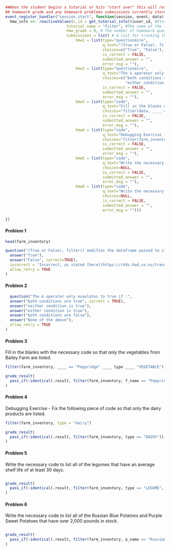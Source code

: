 <!--{{dataset:FarmInventory}}-->

```r
##When the student begins a tutorial or hits "start over" this will reset their homework information. This will clear their
## homework grade and any homework problems submissions currently stored.
event_register_handler("session_start", function(session, event, data) {
  hmw_info <<- reactiveValues(s_id = get_tutorial_info()$user_id, #Student's id. Uses their currently running account's username, which if its the campus RStudio Online server will be their student username
                           tutorial_name = "Filter", #The name of the tutorial
                           hmw_grade = 0, # The number of homework questions they have answer correctly 
                           submissions = list( # A list for tracking the information on all of the student's homework problem submissions
                               hmw1 = list(type="questionaire", 
                                           q_text="(True or False), filter() modifies the dataframe passed to it.",
                                           choices=c("True", "False"), 
                                           is_correct = FALSE, 
                                           submitted_answer = "",
                                           error_msg = ""),
                               hmw2 = list(type="questionaire", 
                                           q_text="The & operator only evaulates to true if :",
                                           choices=c("both conditions are true", "neither condition is true", 
                                                     "either condition is true", "both conditions are false", "None of the above"), 
                                           is_correct = FALSE, 
                                           submitted_answer = "",
                                           error_msg = ""),
                               hmw3 = list(type="code", 
                                           q_text="Fill in the blanks with the necessary code so that only the vegetables from Bailey Farm are listed. ", 
                                           choices="filter(data, ____ == \"Peppridge\" ____ type ____ \"VEGETABLE\")",
                                           is_correct = FALSE, 
                                           submitted_answer = "",
                                           error_msg = ""),
                               hmw4 = list(type="code", 
                                           q_text="Debugging Exercise - Fix the following piece of code so that only the dairy products are listed.", 
                                           choices="filter(farm_inventory, type = \"dairy\")", 
                                           is_correct = FALSE, 
                                           submitted_answer = "",
                                           error_msg = ""),
                               hmw5 = list(type="code", 
                                           q_text="Write the necessary code to list all of the legumes that have an average shelf life of at least 30 days.", 
                                           choices=NULL, 
                                           is_correct = FALSE, 
                                           submitted_answer = "",
                                           error_msg = ""),
                               hmw6 = list(type="code", 
                                           q_text="Write the necessary code to list all of the Russian Blue Potatoes and Purple Sweet Potatoes that have over 2,000 pounds in stock.", 
                                           choices=NULL, 
                                           is_correct = FALSE, 
                                           submitted_answer = "",
                                           error_msg = "")))

})


```

#### Problem 1 

```r
head(farm_inventory)
```

```r

question("(True or False), filter() modifies the dataframe passed to it.",
  answer("True"),
  answer("False", correct=TRUE),
  incorrect = "Incorrect, as stated [here](https://r4ds.had.co.nz/transform.html?q=filter#filter-rows-with-filter), filter() does not modify the data passed to it. filter() instead creates and returns a new dataframe.",
  allow_retry = TRUE
)
```

#### Problem 2 
```r
  question("The & operator only evaulates to true if :",
  answer("both conditions are true", correct = TRUE),
  answer("neither condition is true"),
  answer("either condition is true"),
  answer("both conditions are false"),
  answer("None of the above"),
  allow_retry = TRUE
)
```

#### Problem 3 
Fill in the blanks with the necessary code so that only the vegetables from Bailey Farm are listed.

```r
filter(farm_inventory, ____ == "Peppridge" ____ type ____ "VEGETABLE")
```

```r
grade_result(
  pass_if(~identical(.result, filter(farm_inventory, f_name == "Peppridge" & type == "VEGETABLE")))
)
```

#### Problem 4 
Debugging Exercise - Fix the following piece of code so that only the dairy products are listed.
```r
filter(farm_inventory, type = "dairy")
```

```r
grade_result(
  pass_if(~identical(.result, filter(farm_inventory, type == "DAIRY")))
)
```

#### Problem 5
Write the necessary code to list all of the legumes that have an average shelf life of at least 30 days.
```r

```  

```r
grade_result(
  pass_if(~identical(.result, filter(farm_inventory, type == "LEGUME", avg_sl >= 30)))
)
```

#### Problem 6
Write the necessary code to list all of the Russian Blue Potatoes and Purple Sweet Potatoes that have over 2,000 pounds in stock.
```r

```

```r
grade_result(
  pass_if(~identical(.result, filter(farm_inventory, p_name == "Russian Blue Potato" | p_name == "Purple Sweet Potato",  q_in_lbs > 2000)))
)
```

